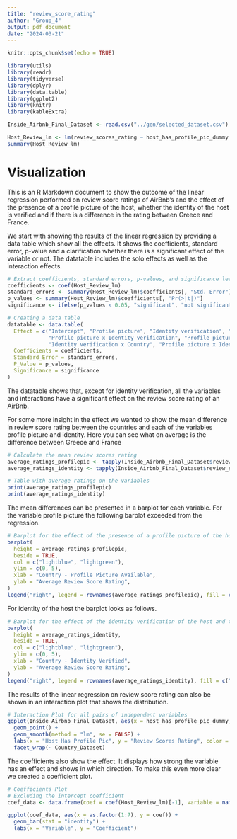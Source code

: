 ```yaml
---
title: "review_score_rating"
author: "Group_4"
output: pdf_document
date: "2024-03-21"
---
```


```r
knitr::opts_chunk$set(echo = TRUE)
```

```r
library(utils)
library(readr)
library(tidyverse)
library(dplyr)
library(data.table)
library(ggplot2)
library(knitr)
library(kableExtra)

Inside_Airbnb_Final_Dataset <- read.csv("../gen/selected_dataset.csv")

Host_Review_lm <- lm(review_scores_rating ~ host_has_profile_pic_dummy * host_identity_verified_dummy * Country_Dataset, Inside_Airbnb_Final_Dataset)
summary(Host_Review_lm)
```

# Visualization

This is an R Markdown document to show the outcome of the linear regression performed on review score ratings of AirBnb's and the effect of the presence of a profile picture of the host, whether the identity of the host is verified and if there is a difference in the rating between Greece and France.

We start with showing the results of the linear regression by providing a data table which show all the effects. It shows the coefficients, standard error, p-value and a clarification whether there is a significant effect of the variable or not. The datatable includes the solo effects as well as the interaction effects. 

```r
# Extract coefficients, standard errors, p-values, and significance levels
coefficients <- coef(Host_Review_lm)
standard_errors <- summary(Host_Review_lm)$coefficients[, "Std. Error"]
p_values <- summary(Host_Review_lm)$coefficients[, "Pr(>|t|)"]
significance <- ifelse(p_values < 0.05, "significant", "not significant")

# Creating a data table
datatable <- data.table(
  Effect = c("Intercept", "Profile picture", "Identity verification", "Country",
             "Profile picture x Identity verification", "Profile picture x Country",
             "Identity verification x Country", "Profile picture x Identity verification x Country"),
  Coefficients = coefficients,
  Standard_Error = standard_errors,
  P_Value = p_values,
  Significance = significance
)

```

The datatable shows that, except for identity verification, all the variables and interactions have a significant effect on the review score rating of an AirBnb.


For some more insight in the effect we wanted to show the mean difference in review score rating between the countries and each of the variables profile picture and identity. Here you can see what on average is the difference between Greece and France

```r
# Calculate the mean review scores rating
average_ratings_profilepic <- tapply(Inside_Airbnb_Final_Dataset$review_scores_rating, list(Inside_Airbnb_Final_Dataset$Country_Dataset, Inside_Airbnb_Final_Dataset$host_has_profile_pic_dummy), mean, na.rm = TRUE)
average_ratings_identity <- tapply(Inside_Airbnb_Final_Dataset$review_scores_rating, list(Inside_Airbnb_Final_Dataset$Country_Dataset, Inside_Airbnb_Final_Dataset$host_identity_verified_dummy), mean, na.rm = TRUE)

# Table with average ratings on the variables
print(average_ratings_profilepic)
print(average_ratings_identity)

```

The mean differences can be presented in a barplot for each variable. 
For the variable profile picture the following barplot exceeded from the regression.

```r
# Barplot for the effect of the presence of a profile picture of the host and the country on review score ratings
barplot(
  height = average_ratings_profilepic,
  beside = TRUE,
  col = c("lightblue", "lightgreen"),
  ylim = c(0, 5),
  xlab = "Country - Profile Picture Available",
  ylab = "Average Review Score Rating",
)
legend("right", legend = rownames(average_ratings_profilepic), fill = c("lightblue", "lightgreen"))

```

For identity of the host the barplot looks as follows.

```r
# Barplot for the effect of the identity verification of the host and the country on the review score ratings
barplot(
  height = average_ratings_identity,
  beside = TRUE,
  col = c("lightblue", "lightgreen"),
  ylim = c(0, 5),  
  xlab = "Country - Identity Verified",
  ylab = "Average Review Score Rating",
)
legend("right", legend = rownames(average_ratings_identity), fill = c("lightblue", "lightgreen"))
```

The results of the linear regression on review score rating can also be shown in an interaction plot that shows the distribution.

```r
# Interaction Plot for all pairs of independent variables
ggplot(Inside_Airbnb_Final_Dataset, aes(x = host_has_profile_pic_dummy, y = review_scores_rating, color = host_identity_verified_dummy)) +
  geom_point() +
  geom_smooth(method = "lm", se = FALSE) +
  labs(x = "Host Has Profile Pic", y = "Review Scores Rating", color = "Host Identity Verified") +
  facet_wrap(~ Country_Dataset)
```

The coefficients also show the effect. It displays how strong the variable has an effect and shows in which direction. To make this even more clear we created a coefficient plot.

```r
# Coefficients Plot
# Excluding the intercept coefficient
coef_data <- data.frame(coef = coef(Host_Review_lm)[-1], variable = names(coef(Host_Review_lm))[-1])

ggplot(coef_data, aes(x = as.factor(1:7), y = coef)) +
  geom_bar(stat = "identity") +
  labs(x = "Variable", y = "Coefficient")
```
